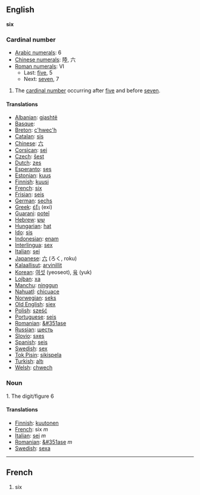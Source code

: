 ==English==
'''six'''

===Cardinal number===

*[[w:Arabic Numerals|Arabic numerals]]: 6
*[[w:Chinese numerals|Chinese numerals]]: 陸, 六
*[[w:Roman numerals|Roman numerals]]: VI
**Last: [[five]], 5
**Next: [[seven]], 7

# The [[cardinal number]] occurring after [[five]] and before [[seven]].

====Translations====

*[[Albanian]]: [[gjashtë]]
*[[Basque]]: [[]]
*[[Breton]]: [[c'hwec'h]]
*[[Catalan]]: [[sis]]
*[[Chinese]]: [[六]]
*[[Corsican]]: [[sei]]
*[[Czech]]: [[šest]]
*[[Dutch]]: [[zes]]
*[[Esperanto]]: [[ses]]
*[[Estonian]]: [[kuus]]
*[[Finnish]]: [[kuusi]]
*[[French]]: [[six]]
*[[Frisian]]: [[seis]]
*[[German]]: [[sechs]]
*[[Greek]]: [[έξι]] (exi)
*[[Guarani]]: [[poteĩ]]
*[[Hebrew]]: [[שש]]
*[[Hungarian]]: [[hat]]
*[[Ido]]: [[sis]]
*[[Indonesian]]: [[enam]]
*[[Interlingua]]: [[sex]]
*[[Italian]]: [[sei]]
*[[Japanese]]: [[六]] (ろく, roku)
*[[Kalaallisut]]: [[arvinillit]]
*[[Korean]]: [[여섯]] (yeoseot), [[육]] (yuk)
*[[Lojban]]: [[xa]]
*[[Manchu]]: [[ninggun]]
*[[Nahuatl]]: [[chicuace]]
*[[Norwegian]]: [[seks]]
*[[Old English]]: [[siex]]
*[[Polish]]: [[sześć]]
*[[Portuguese]]: [[seis]]
*[[Romanian]]: [[&#351ase]]
*[[Russian]]: [[шесть]]
*[[Slovio]]: [[sxes]]
*[[Spanish]]: [[seis]]
*[[Swedish]]: [[sex]]
*[[Tok Pisin]]: [[sikispela]]
*[[Turkish]]: [[altı]]
*[[Welsh]]: [[chwech]]

===Noun===

1. The digit/figure 6

====Translations====
*[[Finnish]]: [[kuutonen]]
*[[French]]: six ''m''
*[[Italian]]: [[sei]] ''m''
*[[Romanian]]: [[&#351ase]] ''m''
*[[Swedish]]: [[sexa]]

----

==French==

# six